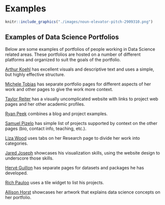 # Examples

```r
knitr::include_graphics("./images/noun-elevator-pitch-2909310.png")
```

## Examples of Data Science Portfolios

Below are some examples of portfolios of people working in Data Science related areas. These portfolios are hosted on a number of different platforms and organized to suit the goals of the portfolio.

[Arthur Koehl](http://arthurkoehl.com/) has excellent visuals and descriptive text and uses a simple, but highly effective structure. 

[Michele Tobias](https://sites.google.com/site/mtobiasresearch) has separate portfolio pages for different aspects of her work and other pages to give the work more context.

[Taylor Reiter](https://taylorreiter.github.io/aboutme/) has a visually uncomplicated website with links to project web pages and her other academic profiles.

[Ryan Peek](https://ryanpeek.org/) combines a blog and project examples. 

[Samuel Pizelo](https://www.samuelpizelo.com/) has simple list of projects supported by context on the other pages (bio, contact info, teaching, etc.).

[Liza Wood](https://liza-wood.github.io/index.html) uses tabs on her Research page to divide her work into categories.

[Jared Joseph](https://jnjoseph.com/) showcases his visualization skills, using the website design to underscore those skills.

[Hervé Guillon](https://guillon.xyz/) has separate pages for datasets and packages he has developed.

[Rich Pauloo](https://www.richpauloo.com/) uses a tile widget to list his projects.

[Allison Horst](https://allisonhorst.com/allison-horst) showcases her artwork that explains data science concepts on her portfolio.